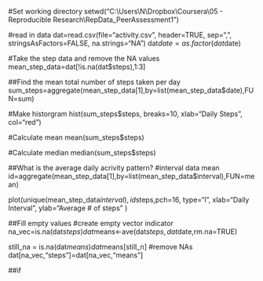 #Set working directory
setwd("C:\\Users\\N\\Dropbox\\Coursera\\05 - Reproducible Research\\RepData_PeerAssessment1")

#read in data
dat=read.csv(file="activity.csv",
             header=TRUE, sep=",",
             stringsAsFactors=FALSE,
             na.strings="NA")
dat$date=as.factor(dat$date)

#Take the step data and remove the NA values
mean_step_data=dat[!is.na(dat$steps),1:3]


##Find the mean total number of steps taken per day
sum_steps=aggregate(mean_step_data[1],by=list(mean_step_data$date),FUN=sum)

#Make historgram 
hist(sum_steps$steps,
     breaks=10,
     xlab="Daily Steps",
     col="red")


#Calculate mean
mean(sum_steps$steps)

#Calculate median
median(sum_steps$steps)


##What is the average daily acrivity pattern?
#interval data mean
id=aggregate(mean_step_data[1],by=list(mean_step_data$interval),FUN=mean)

plot(unique(mean_step_data$interval),
     id$steps,pch=16,
     type="l",
     xlab="Daily Interval",
     ylab="Average # of steps"
     )


##Fill empty values
#create empty vector indicator
na_vec=is.na(dat$steps)
dat$means<-ave(dat$steps,dat$date,rm.na=TRUE)

still_na = is.na(dat$means)
dat$means[still_n]
#remove NAs
dat[na_vec,"steps"]=dat[na_vec,"means"]

##if 
